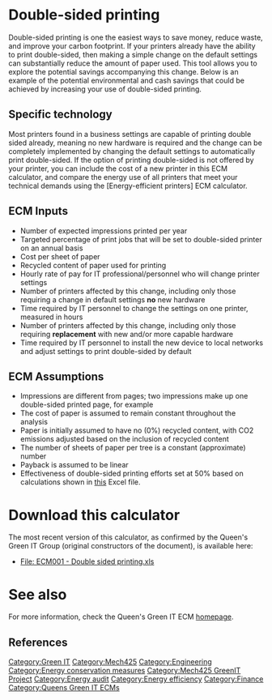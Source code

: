 {{Statusboxtop}}
{{Template:Status-Verified|Queen's University Green IT Group}}
{{boxbottom}}

=Double-sided printing=

{{ECMbutton|ECM001_-_effectiveness_calc.xls}}

Double-sided printing is one the easiest ways to save money, reduce waste, and improve your carbon footprint.  If your printers already have the ability to print double-sided, then making a simple change on the default settings can substantially reduce the amount of paper used. This tool allows you to explore the potential savings accompanying this change. Below is an example of the potential environmental and cash savings that could be achieved by increasing your use of double-sided printing.

==Specific technology==
Most printers found in a business settings are capable of printing double sided already, meaning no new hardware is required and the change can be completely implemented by changing the default settings to automatically print double-sided. If the option of printing double-sided is not offered by your printer, you can include the cost of a new printer in this ECM calculator, and compare the energy use of all printers that meet your technical demands using the [Energy-efficient printers] ECM calculator.

==ECM Inputs==
*Number of expected impressions printed per year 
*Targeted percentage of print jobs that will be set to double-sided printer on an annual basis
*Cost per sheet of paper
*Recycled content of paper used for printing
*Hourly rate of pay for IT professional/personnel who will change printer settings
*Number of printers affected by this change, including only those requiring a change in default settings '''no''' new hardware
*Time required by IT personnel to change the settings on one printer, measured in hours
*Number of printers affected by this change, including only those requiring '''replacement''' with new and/or more capable hardware
*Time required by IT personnel to install the new device to local networks and adjust settings to print double-sided by default

==ECM Assumptions==
*Impressions are different from pages; two impressions make up one double-sided printed page, for example
*The cost of paper is assumed to remain constant throughout the analysis
*Paper is initially assumed to have no (0%) recycled content, with CO2 emissions adjusted based on the inclusion of recycled content
*The number of sheets of paper per tree is a constant (approximate) number
*Payback is assumed to be linear
*Effectiveness of double-sided printing efforts set at 50% based on calculations shown in [http://www.appropedia.org/File:ECM001_-_effectiveness_calc.xls this] Excel file.

=Download this calculator=
The most recent version of this calculator, as confirmed by the Queen's Green IT Group (original constructors of the document), is available here:
*[http://www.appropedia.org/File:ECM001_-_Double_sided_printing.xls File: ECM001 - Double sided printing.xls]

=See also=
For more information, check the Queen's Green IT ECM [[:Category:Queens_Green_IT_ECMs|homepage]].

==References==
<references/>

[[Category:Green IT]]
[[Category:Mech425]]
[[Category:Engineering]]
[[Category:Energy conservation measures]]
[[Category:Mech425 GreenIT Project]]
[[Category:Energy audit]]
[[Category:Energy efficiency]]
[[Category:Finance]]
[[Category:Queens Green IT ECMs]]
